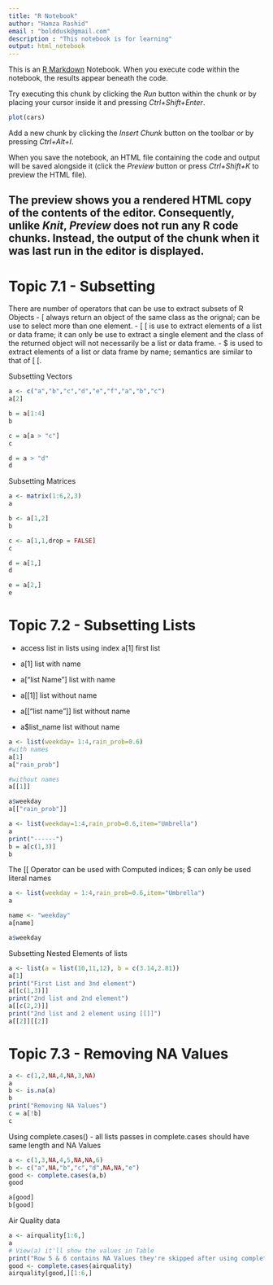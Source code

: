 ```yaml
---
title: "R Notebook"
author: "Hamza Rashid"
email : "bolddusk@gmail.com"
description : "This notebook is for learning"
output: html_notebook
---
```


This is an [R Markdown](http://rmarkdown.rstudio.com) Notebook. When you execute code within the notebook, the results appear beneath the code. 

Try executing this chunk by clicking the *Run* button within the chunk or by placing your cursor inside it and pressing *Ctrl+Shift+Enter*. 

```r
plot(cars)
```

Add a new chunk by clicking the *Insert Chunk* button on the toolbar or by pressing *Ctrl+Alt+I*.

When you save the notebook, an HTML file containing the code and output will be saved alongside it (click the *Preview* button or press *Ctrl+Shift+K* to preview the HTML file).

The preview shows you a rendered HTML copy of the contents of the editor. Consequently, unlike *Knit*, *Preview* does not run any R code chunks. Instead, the output of the chunk when it was last run in the editor is displayed.
---------------------------------------------------------------------------------------------------------

# Topic 7.1 - Subsetting    
There are number of operators that can be use to extract subsets of R Objects
 - [ always return an object of the same class as the orignal; can be use to select more than one element.
 - [ [ is use to extract elements of a list or data frame; it can only be use to extract a single element and the class of the returned object will not necessarily be a list or data frame.
 - $ is used to extract elements of a list or data frame by name; semantics are similar to that of [ [.
 
Subsetting Vectors
```r
a <- c("a","b","c","d","e","f","a","b","c")
a[2]

b = a[1:4]
b

c = a[a > "c"]
c

d = a > "d"
d
```
Subsetting Matrices
```r
a <- matrix(1:6,2,3)
a

b <- a[1,2]
b

c <- a[1,1,drop = FALSE]
c

d = a[1,]
d

e = a[2,]
e


```
# Topic 7.2 - Subsetting Lists
 - access list in lists using index a[1] first list
 - a[1] list with name
 - a["list Name"] list with name
 
 - a[[1]] list without name
 - a[["list name"]] list without name
 - a$list_name list without name
```r
a <- list(weekday= 1:4,rain_prob=0.6)
#with names
a[1]
a["rain_prob"]

#without names
a[[1]]

a$weekday
a[["rain_prob"]]
```
```r
a <- list(weekday=1:4,rain_prob=0.6,item="Umbrella")
a
print("------")
b = a[c(1,3)]
b
```
 The [[ Operator can be used with Computed indices; $ can only be used literal names 
```r
a <- list(weekday = 1:4,rain_prob=0.6,item="Umbrella")
a

name <- "weekday"
a[name]

a$weekday
```
 
Subsetting Nested Elements of lists
```r
a <- list(a = list(10,11,12), b = c(3.14,2.81))
a[1]
print("First List and 3nd element")
a[[c(1,3)]]
print("2nd list and 2nd element")
a[[c(2,2)]]
print("2nd list and 2 element using [[]]")
a[[2]][[2]]
```
# Topic 7.3 - Removing NA Values

```r
a <- c(1,2,NA,4,NA,3,NA)
a
b <- is.na(a)
b
print("Removing NA Values")
c = a[!b]
c
```
Using complete.cases()
 - all lists passes in complete.cases should have same length and NA Values
```r
a <- c(1,3,NA,4,5,NA,NA,6)
b <- c("a",NA,"b","c","d",NA,NA,"e")
good <- complete.cases(a,b)
good

a[good]
b[good]
```
Air Quality data 
```r
a <- airquality[1:6,]
a
# View(a) it'll show the values in Table
print("Row 5 & 6 contains NA Values they're skipped after using complete.cases() on it")
good <- complete.cases(airquality)
airquality[good,][1:6,]
```

 
 
 
 
 
 
 
 
 
 
 
 
 
 
 
 
 
 
 







